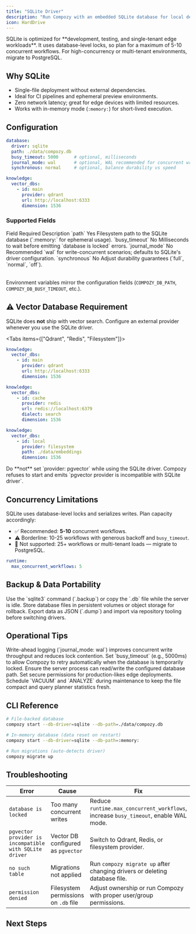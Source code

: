```yaml
---
title: "SQLite Driver"
description: "Run Compozy with an embedded SQLite database for local development, edge deployments, and lightweight environments."
icon: HardDrive
---
```


<Callout type="warning">
SQLite is optimized for **development, testing, and single-tenant edge workloads**. It uses database-level locks, so plan for a maximum of 5-10 concurrent workflows. For high-concurrency or multi-tenant environments, migrate to PostgreSQL.
</Callout>

## Why SQLite

- Single-file deployment without external dependencies.
- Ideal for CI pipelines and ephemeral preview environments.
- Zero network latency; great for edge devices with limited resources.
- Works with in-memory mode (`:memory:`) for short-lived execution.

## Configuration

```yaml title="compozy.yaml (SQLite)"
database:
  driver: sqlite
  path: ./data/compozy.db
  busy_timeout: 5000      # optional, milliseconds
  journal_mode: wal       # optional, WAL recommended for concurrent writes
  synchronous: normal     # optional, balance durability vs speed

knowledge:
  vector_dbs:
    - id: main
      provider: qdrant
      url: http://localhost:6333
      dimension: 1536
```

### Supported Fields

<Table>
  <TableHeader>
    <TableRow>
      <TableHead>Field</TableHead>
      <TableHead>Required</TableHead>
      <TableHead>Description</TableHead>
    </TableRow>
  </TableHeader>
  <TableBody>
    <TableRow>
      <TableCell>`path`</TableCell>
      <TableCell>Yes</TableCell>
      <TableCell>Filesystem path to the SQLite database (`:memory:` for ephemeral usage).</TableCell>
    </TableRow>
    <TableRow>
      <TableCell>`busy_timeout`</TableCell>
      <TableCell>No</TableCell>
      <TableCell>Milliseconds to wait before emitting `database is locked` errors.</TableCell>
    </TableRow>
    <TableRow>
      <TableCell>`journal_mode`</TableCell>
      <TableCell>No</TableCell>
      <TableCell>Recommended `wal` for write-concurrent scenarios; defaults to SQLite's driver configuration.</TableCell>
    </TableRow>
    <TableRow>
      <TableCell>`synchronous`</TableCell>
      <TableCell>No</TableCell>
      <TableCell>Adjust durability guarantees (`full`, `normal`, `off`).</TableCell>
    </TableRow>
  </TableBody>
</Table>

Environment variables mirror the configuration fields (`COMPOZY_DB_PATH`, `COMPOZY_DB_BUSY_TIMEOUT`, etc.).

## ⚠️ Vector Database Requirement

SQLite does **not** ship with vector search. Configure an external provider whenever you use the SQLite driver.

<Tabs items={["Qdrant", "Redis", "Filesystem"]}>
  <Tab>

  ```yaml title="Qdrant (Recommended)"
  knowledge:
    vector_dbs:
      - id: main
        provider: qdrant
        url: http://localhost:6333
        dimension: 1536
  ```

  </Tab>
  <Tab>

  ```yaml title="Redis with RediSearch"
  knowledge:
    vector_dbs:
      - id: cache
        provider: redis
        url: redis://localhost:6379
        dialect: search
        dimension: 1536
  ```

  </Tab>
  <Tab>

  ```yaml title="Filesystem (Development Only)"
  knowledge:
    vector_dbs:
      - id: local
        provider: filesystem
        path: ./data/embeddings
        dimension: 1536
  ```

  </Tab>
</Tabs>

<Callout type="error">
Do **not** set `provider: pgvector` while using the SQLite driver. Compozy refuses to start and emits `pgvector provider is incompatible with SQLite driver`.
</Callout>

## Concurrency Limitations

SQLite uses database-level locks and serializes writes. Plan capacity accordingly:

- ✅ Recommended: **5-10** concurrent workflows.
- ⚠️ Borderline: 10-25 workflows with generous backoff and `busy_timeout`.
- 🔴 Not supported: 25+ workflows or multi-tenant loads — migrate to PostgreSQL.

```yaml title="Throttle concurrency for SQLite"
runtime:
  max_concurrent_workflows: 5
```

## Backup & Data Portability

<List>
  <ListItem title="Hot backups" icon="Database">
    Use the `sqlite3` command (`.backup`) or copy the `.db` file while the server is idle.
  </ListItem>
  <ListItem title="Snapshots" icon="Camera">
    Store database files in persistent volumes or object storage for rollback.
  </ListItem>
  <ListItem title="Migration to PostgreSQL" icon="GitBranch">
    Export data as JSON (`.dump`) and import via repository tooling before switching drivers.
  </ListItem>
</List>

## Operational Tips

<AccordionGroup type="multiple">
  <Accordion title="Enable WAL mode" icon="HardDrive">
    Write-ahead logging (`journal_mode: wal`) improves concurrent write throughput and reduces lock contention.
  </Accordion>
  <Accordion title="Configure busy timeout" icon="Timer">
    Set `busy_timeout` (e.g., 5000ms) to allow Compozy to retry automatically when the database is temporarily locked.
  </Accordion>
  <Accordion title="File permissions" icon="Lock">
    Ensure the server process can read/write the configured database path. Set secure permissions for production-likes edge deployments.
  </Accordion>
  <Accordion title="Vacuum periodically" icon="Recycle">
    Schedule `VACUUM` and `ANALYZE` during maintenance to keep the file compact and query planner statistics fresh.
  </Accordion>
</AccordionGroup>

## CLI Reference

```bash
# File-backed database
compozy start --db-driver=sqlite --db-path=./data/compozy.db

# In-memory database (data reset on restart)
compozy start --db-driver=sqlite --db-path=:memory:
```

```bash
# Run migrations (auto-detects driver)
compozy migrate up
```

## Troubleshooting

| Error | Cause | Fix |
|-------|-------|-----|
| `database is locked` | Too many concurrent writes | Reduce `runtime.max_concurrent_workflows`, increase `busy_timeout`, enable WAL mode. |
| `pgvector provider is incompatible with SQLite driver` | Vector DB configured as `pgvector` | Switch to Qdrant, Redis, or filesystem provider. |
| `no such table` | Migrations not applied | Run `compozy migrate up` after changing drivers or deleting database file. |
| `permission denied` | Filesystem permissions on `.db` file | Adjust ownership or run Compozy with proper user/group permissions. |

## Next Steps

<ReferenceCardList>
  <ReferenceCard
    title="Database Overview"
    description="Compare SQLite with PostgreSQL to confirm your choice."
    href="/docs/database/overview"
    icon="Database"
  />
  <ReferenceCard
    title="Vector Databases"
    description="Select an external vector database when using SQLite."
    href="/docs/knowledge-bases/vector-databases"
    icon="Network"
  />
  <ReferenceCard
    title="Database Troubleshooting"
    description="Resolve locking, file, and configuration issues."
    href="/docs/troubleshooting/database"
    icon="LifeBuoy"
  />
</ReferenceCardList>
